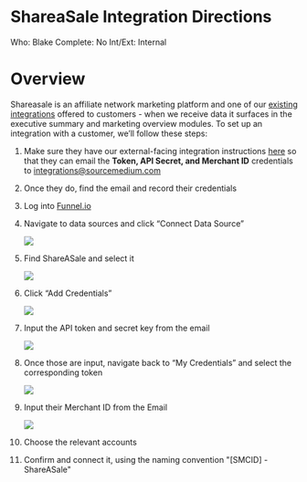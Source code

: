 # ShareaSale Integration Directions

Who: Blake
Complete: No
Int/Ext: Internal

# Overview

Shareasale is an affiliate network marketing platform and one of our [existing integrations](https://help.sourcemedium.com/integration-docs) offered to customers - when we receive data it surfaces in the executive summary and marketing overview modules. To set up an integration with a customer, we’ll follow these steps:

1. Make sure they have our external-facing integration instructions [here](https://help.sourcemedium.com/articles/connect-connect-shareasale-data-to-source-medium) so that they can email the **Token, API Secret, and Merchant ID** credentials to [integrations@sourcemedium.com](mailto:integrations@sourcemedium.com)
2. Once they do, find the email and record their credentials
3. Log into [Funnel.io](https://app.funnel.io/#/account/-Myh3LeCk8GHAzBGnPaK/datasources)
4. Navigate to data sources and click “Connect Data Source”
    
    ![](/images/article-imgs/shareasale-images/Untitled.png)
    
5. Find ShareASale and select it
    
    ![](/images/shareasale-images/Untitled1.png)
    
6. Click “Add Credentials”
    
    ![](/images/shareasale-images/Untitled2.png)
    
7. Input the API token and secret key from the email
    
    ![](/images/shareasale-images/Untitled3.png)
    
8. Once those are input, navigate back to “My Credentials” and select the corresponding token 
    
    ![](/images/shareasale-images/Untitled4.png)
    
9. Input their Merchant ID from the Email
    
    ![](/images/shareasale-images/Untitled5.png)
    
10. Choose the relevant accounts
11. Confirm and connect it, using the naming convention "[SMCID] - ShareASale"